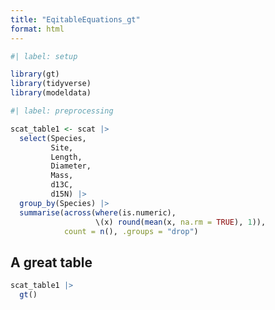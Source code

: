 ```yaml
---
title: "EqitableEquations_gt"
format: html
---
```


```r
#| label: setup

library(gt)
library(tidyverse)
library(modeldata)
```

```r
#| label: preprocessing

scat_table1 <- scat |> 
  select(Species,
         Site,
         Length,
         Diameter,
         Mass,
         d13C,
         d15N) |> 
  group_by(Species) |> 
  summarise(across(where(is.numeric),
                   \(x) round(mean(x, na.rm = TRUE), 1)),
            count = n(), .groups = "drop")
```

## A great table

```r
scat_table1 |> 
  gt()
```

